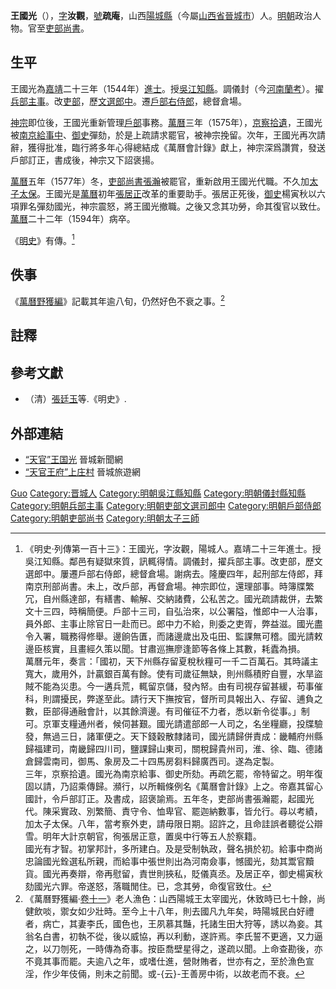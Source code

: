 {{Otheruses|王國光}}
{{明清人物信息框
| 姓名 = 王國光
| 原名 =
| 圖片名稱= Wang Guoguang.jpg
| 圖片大小 = 200px
| 圖片說明 = 
| 最高職務 = 太子太保吏部尚書
| 國家 = 大明
| 爵位 =
| 籍貫 = [[山西省|山西省]][[陽城|陽城]]
| 族裔 = 漢族
| 旗籍 = 
| 字號 = 字汝觀，號疏庵
| 諡號 = 
| 出生日期 = [[正德_(明)|正德]]七年（1512年）
| 出生地點 = [[山西省|山西省]][[陽城|陽城]]
| 逝世日期 = [[萬曆|萬曆]]二十二年（1594年）
| 逝世地點 = [[山西省|山西省]][[陽城|陽城]]
| 墓葬 =
| 配偶 =
| 親屬 =
| 出身 = 
*[[嘉靖|嘉靖]]二十三年甲辰科同進士出身
| 經歷 = 
| 著作 =
*《萬曆會計錄》
}}
'''王國光'''（{{bd|1512年||1594年|catIdx=W王}}），[[表字|字]]'''汝觀'''，[[號|號]]'''疏庵'''，山西[[陽城縣|陽城縣]]（今屬[[山西省|山西省]][[晉城市|晉城市]]）人。[[明朝|明朝]]政治人物。官至[[吏部尚書|吏部尚書]]。

== 生平 ==
王國光為[[嘉靖|嘉靖]]二十三年（1544年）[[進士|進士]]。授[[吳江|吳江]][[知縣|知縣]]。調儀封（今[[河南|河南]][[蘭考|蘭考]]）。擢[[兵部|兵部]][[主事|主事]]。改[[吏部|吏部]]，歷[[文選|文選]][[郎中|郎中]]。遷[[戶部右侍郎|戶部右侍郎]]，總督倉場。

[[明神宗|神宗]]即位後，王國光重新管理[[户部_(官署)|戶部]]事務。[[萬曆|萬曆]]三年（1575年），[[京察|京察]][[拾遺|拾遺]]，王國光被[[南京|南京]][[給事中|給事中]]、[[御史|御史]]彈劾，於是上疏請求罷官，被神宗挽留。次年，王國光再次請辭，獲得批准，臨行將多年心得總結成《萬曆會計錄》獻上，神宗深爲讚賞，發送戶部訂正，書成後，神宗又下詔褒揚。

[[萬曆|萬曆]]五年（1577年）冬，[[吏部尚書|吏部尚書]][[張瀚_(嘉靖進士)|張瀚]]被罷官，重新啟用王國光代職。不久加[[太子太保|太子太保]]。王國光是[[萬曆|萬曆]]初年[[張居正|張居正]]改革的重要助手。張居正死後，[[御史|御史]]楊寅秋以六項罪名彈劾國光，神宗震怒，將王國光撤職。之後又念其功勞，命其復官以致仕。[[萬曆|萬曆]]二十二年（1594年）病卒。

《[[明史|明史]]》有傳。<ref>《明史·列傳第一百十三》：王國光，字汝觀，陽城人。嘉靖二十三年進士。授吳江知縣。鄰邑有疑獄來質，訊輒得情。調儀封，擢兵部主事。改吏部，歷文選郎中。屢遷戶部右侍郎，總督倉場。謝病去。隆慶四年，起刑部左侍郎，拜南京刑部尚書。未上，改戶部，再督倉場。神宗即位，還理部事。時簿牒繁冗，自州縣達部，有繕書、輸解、交納諸費，公私苦之。國光疏請裁併，去繁文十三四，時稱簡便。戶部十三司，自弘治來，以公署隘，惟郎中一人治事，員外郎、主事止除官日一赴而已。郎中力不給，則委之吏胥，弊益滋。國光盡令入署，職務得修舉。邊餉告匱，而諸邊歲出及屯田、監課無可稽。國光請敕邊臣核實，且畫經久策以聞。甘肅巡撫廖逢節等各條上其數，耗蠹為損。<br>萬曆元年，奏言：「國初，天下州縣存留夏稅秋糧可一千二百萬石。其時議主寬大，歲用外，計贏銀百萬有餘。使有司歲征無缺，則州縣積貯自豐，水旱盜賊不能為災患。今一遘兵荒，輒留京儲，發內帑。由有司視存留甚緩，苟事催科，則謂擾民，弊遂至此。請行天下撫按官，督所司具報出入、存留、逋負之數，臣部得通融會計，以其餘濟邊。有司催征不力者，悉以新令從事。」制可。京軍支糧通州者，候伺甚艱。國光請遣部郎一人司之，名坐糧廳，投牒驗發，無過三日，諸軍便之。天下錢穀散隸諸司，國光請歸併責成：畿輔府州縣歸福建司，南畿歸四川司，鹽課歸山東司，關稅歸貴州司，淮、徐、臨、德諸倉歸雲南司，御馬、象房及二十四馬房芻料歸廣西司。遂為定製。<br>三年，京察拾遺。國光為南京給事、御史所劾。再疏乞罷，帝特留之。明年復固以請，乃詔乘傳歸。瀕行，以所輯條例名《萬曆會計錄》上之。帝嘉其留心國計，令戶部訂正。及書成，詔褒諭焉。五年冬，吏部尚書張瀚罷，起國光代。陳采實政、別繁簡、責守令、恤卑官、罷迦納數事，皆允行。尋以考績，加太子太保。八年，當考察外吏，請毋限日期。詔許之，且命詿誤者聽從公辯雪。明年大計京朝官，徇張居正意，置吳中行等五人於察籍。<br>國光有才智。初掌邦計，多所建白。及是受制執政，聲名損於初。給事中商尚忠論國光銓選私所親，而給事中張世則出為河南僉事，憾國光，劾其鬻官黷貨。國光再奏辯，帝再慰留，責世則挾私，貶儀真丞。及居正卒，御史楊寅秋劾國光六罪。帝遂怒，落職閒住。已，念其勞，命復官致仕。</ref>

==佚事==
《[[萬曆野獲編|萬曆野獲編]]》記載其年逾八旬，仍然好色不衰之事。<ref>《萬曆野獲編·[[s:萬曆野獲編/卷11#老人漁色|卷十一]]》老人漁色：山西陽城王太宰國光，休致時已七十餘，尚健飲啖，禦女如少壯時。至今上十八年，則去國凡九年矣，時陽城民白好禮者，病亡，其妻李氏，國色也，王夙慕其豔，托諸生田大狩等，誘以為妾。其翁名白書，初執不從，後以威協，再以利動，遂許焉。李氏誓不更適，又力逼之，以刀刎死，一時傳為奇事。按臣喬壁星得之，遂疏以聞。上命查勘後，亦不竟其事而罷。夫逾八之年，或嗜仕進，營財賄者，世亦有之，至於漁色宣淫，作少年伎倆，則未之前聞。或-{云}-王善房中術，以故老而不衰。</ref>

== 註釋 ==
{{reflist}}

== 參考文獻 ==
*（清）[[張廷玉|張廷玉]]等.《明史》.

== 外部連結 ==
* [https://web.archive.org/web/20100623034216/http://www.jcnews.com.cn/culture/cultrue_content/2009-09/24/content_38702.htm “天官”王国光] 晉城新聞網
* [https://web.archive.org/web/20100705115513/http://www.jcscene.net/1/2006-2-24/4@3147.htm “天官王府”上庄村 ] 晉城旅遊網

{{start box}}
{{s-off}}
{{succession box|[[張守直|張守直]]|[[殷正茂|殷正茂]]|[[明朝戶部尚書|明朝戶部尚書]]|1572年-1576年}}
{{succession box|[[方逢時|方逢時]]|[[梁夢龍|梁夢龍]]|[[明朝吏部尚書|明朝吏部尚書]]|1577年-1582年}}
{{end box}}

{{嘉靖二十三年甲辰科殿試金榜}}

{{Authority control}}

{{DEFAULTSORT:Wang王}}
[[Category:王姓|Guo]]
[[Category:晋城人|Category:晋城人]]
[[Category:明朝吳江縣知縣|Category:明朝吳江縣知縣]]
[[Category:明朝儀封縣知縣|Category:明朝儀封縣知縣]]
[[Category:明朝兵部主事|Category:明朝兵部主事]]
[[Category:明朝吏部文選司郎中|Category:明朝吏部文選司郎中]]
[[Category:明朝戶部侍郎|Category:明朝戶部侍郎]]
[[Category:明朝吏部尚书|Category:明朝吏部尚书]]
[[Category:明朝太子三師|Category:明朝太子三師]]